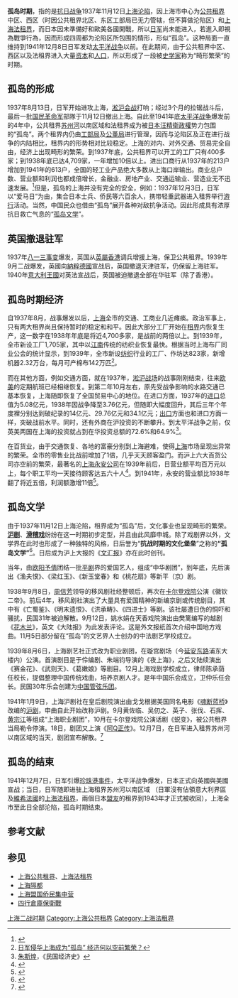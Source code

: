 {{上海历史}}
'''孤岛时期'''，指的是[[抗日战争|抗日战争]]1937年11月12日[[上海|上海]][[淞沪战役|沦陷]]，因上海市中心为[[上海公共租界|公共租界]]中区、西区（时因公共租界北区、东区工部局已无力管辖，但不算做沦陷区）和[[上海法租界|上海法租界]]，而日本因未準備好和歐美各國開戰，所以[[日军|日军]]尚未能进入，若進入即視為戰爭行為，因而形成四周都为沦陷区所包围的情形，形似“孤岛”。这种局面一直维持到1941年12月8日日军发动[[太平洋战争|太平洋战争]]以前。在此期间，由于公共租界中区、西区以及法租界进入大量[[资本|资本]]和[[人口|人口]]，所以形成了一段被[[史学家|史学家]]称为“畸形繁荣”的时期。

==孤岛的形成==
1937年8月13日，日军开始进攻上海，[[淞沪会战|淞沪会战]]打响；经过3个月的拉锯战斗后，最后一批[[国民革命军|国民革命军]]部隊于11月12日撤出上海。自此至1941年底[[太平洋战争|太平洋战争]]爆发前的4年中，公共租界[[苏州河|苏州河]]以南区域和法租界成为被[[日本|日本]][[汪精衛政權|汪精衛政權]]势力包围的“孤岛”。两个租界内仍由[[工部局|工部局]]及[[公董局|公董局]]进行管理，因而与沦陷区及正在进行战争的内陆相比，租界内的形势相对比较稳定。上海的对内、对外交通、贸易完全自由，经济上出现畸形的繁荣。到1937年底，公共租界可以开工的工厂只有400多家；到1938年底已达4,709家，一年增加10倍以上。进出口商行从1937年的213户增加到1941年的613户，全国的轻工业产品绝大多数从上海口岸输出。商业总户数、营业额和利润也都成倍增长，金融业、房地产业、交通运输业、营造业无不迅速发展。<ref>{{Cite web |url=http://www.zjol.com.cn/05culture/system/2006/10/13/007925277.shtml |title=抗日战争爆发后上海“孤岛”的特殊环境 |accessdate=2009-08-12 |archive-date=2009-12-07 |archive-url=https://web.archive.org/web/20091207055133/http://www.zjol.com.cn/05culture/system/2006/10/13/007925277.shtml |dead-url=no }}</ref>但是，孤岛的上海并没有完全的安全，例如：1937年12月3日，日军以“爱马日”为由，集合日本士兵、侨民等六百余人，携带轻重武器进入租界举行[[游行|游行]]活动。当然，中国民众也借由“孤岛”展开各种对敌抗争活动。因此形成具有浓厚抗日救亡气息的“[[孤岛文学|孤岛文学]]”。

==英国撤退驻军==
1937年[[八一三事变|八一三事变]]爆发，英国从[[英屬香港|英屬香港]]调兵增援上海，保卫公共租界。1939年9月二战爆发，英國向[[納粹德國|納粹德國]]宣战后，英国撤退天津驻军，仍保留上海驻军。1940年[[意大利王國_(1861年-1946年)|意大利王國]]对英法宣战后，英国被迫撤退全部在华驻军（除了香港）。

==孤岛时期经济==
自1937年8月，战事爆发以后，[[上海|上海]]全市的交通、工商业几近瘫痪。政治军事上，只有两大租界尚且保持暂时的稳定和和平。因此大部分工厂开始在[[租界|租界]]内恢复生产，这一数字在1938年年底是将近4,700多家，是战前的两倍以上。到1939年，全市新设工厂1,705家，其中以[[江南|江南]]传统的纺织业恢复最快。根据当时上海布厂同业公会的统计显示，到1939年，全市新设[[纺织|纺织]]行业的工厂、作坊达823家，新增机器2.32万台，每月可产棉布142万匹<ref>[http://114.142.146.60/bencandy.php?fid=488&id=109575 日军侵华上海成为“孤岛” 经济何以空前繁荣？]{{dead link|date=2017年12月 |bot=InternetArchiveBot |fix-attempted=yes }}</ref>。

而在其他方面，例如交通方面，就在1937年，[[淞沪会战|淞沪战场]]的战事刚刚结束，往来[[欧美|欧美]]的定期航班已经相继恢复。到第二年10月左右，原先受战争影响的水路交通已基本恢复，上海随即恢复了全国贸易中心的地位。在进口方面，1937年的[[进口|进口]]总值为5.08亿元，1938年因战争降至3.76亿元，但随即大幅度回升，其后三年个年度裡分别达到破纪录的14亿元、29.76亿元和34.1亿元；[[出口|出口]]方面也和进口方面一样，突破战前水平。同时，还有外商在沪投资的不断攀升。到太平洋战争之前，仅英美两国在上海的投资就占到在华投资总额的72.6%和64.9%<ref>[[朱斯煌|朱斯煌]]，《民国经济史》</ref>。

在百货业，由于交通恢复、各地的富豪分别到上海避难，使得[[上海|上海]]市场呈现出异常的繁荣。全市的零售业比战前增加了1倍，几乎天天顾客盈门。而沪上六大百货公司亦空前的繁荣，最著名的[[上海永安公司|上海永安公司]]在1939年前后，日营业额平均百万元以上，每个职工平均一天接待顾客达五六十人<ref>{{Cite web |url=http://www.archives.sh.cn/docs/200806/d_204041.html |title=上海永安公司总经理郭琳爽-上海档案信息网 |access-date=2010-03-26 |archive-date=2010-05-26 |archive-url=https://web.archive.org/web/20100526124848/http://www.archives.sh.cn/docs/200806/d_204041.html |dead-url=no }}</ref>。到1941年，永安的营业额比1938年翻了将近五倍，利润额激增11倍<ref>{{Cite web |url=http://news.lanshizi.com/preview/763/ |title=《跌荡一百年(下)》1938年：怪乱的“孤岛”(1) |access-date=2010-03-26 |archive-date=2010-06-21 |archive-url=https://web.archive.org/web/20100621130515/http://news.lanshizi.com/preview/763 |dead-url=yes }}</ref>。

==孤岛文学==
由于1937年11月12日上海沦陷，租界成为“孤岛”后，文化事业也呈现畸形的繁荣。'''[[沪剧|沪剧]]'''、'''[[滑稽戏|滑稽戏]]'''纷纷在这一时期初步定型，并且由此风靡申城。除了戏剧界以外，文学界在此时也形成了一种独特的风格，日后誉为“'''抗战时期的文化堡垒'''”之称的'''“孤岛文学”'''<ref>{{Cite web |url=http://topic.news365.com.cn/whfy_6146/200801/t20080130_1742908.htm |title=“孤岛”文学：抗战时期的文化堡垒 |access-date=2009-08-12 |archive-date=2009-12-13 |archive-url=https://web.archive.org/web/20091213051217/http://topic.news365.com.cn/whfy_6146/200801/t20080130_1742908.htm |dead-url=yes }}</ref>。日后成为沪上大报的《[[文汇报_(香港)|文汇报]]》亦在此时创刊。

当年，由[[欧阳予倩|欧阳予倩]]团结一批[[京剧|平剧]]界的爱国艺人，组成“中华剧团”，到年底，先后演出《渔夫恨》、《梁红玉》、《新玉堂春》和《桃花扇》等新平（京）剧。

1938年9月8日，[[周信芳|周信芳]]领导的移风剧社经整顿后，再次在[[卡尔登戏院|卡尔登戏院]]公演《徽钦二帝》。前后4年，移风剧社演出了大量具有爱国精神的新编京剧或传统剧目，其中有《亡蜀鉴》、《明末遗恨》、《洪承畴》、《四进士》等剧。该社屡遭日伪的恫吓和骚扰，民国31年被迫解散。9月12日，姚水娟在天香戏院演出由樊篱编写的越剧《[[花木兰|花木兰]]》，英文《大陆报》为此发表评论。这是外文报纸首次介绍中国地方戏曲。11月5日部分留在“孤岛”的文艺界人士创办的中法剧艺学校成立。

1939年8月6日，上海剧艺社正式改为职业剧团，在璇宫剧场（今[[延安东路|延安东路]]浦东大楼内）公演。首演剧目是于伶编剧、朱端钧导演的《夜上海》，之后又陆续演出《赛金花》、《武则天》、《葛嫩娘》等剧目。12月上海戏剧学校成立，律师陈承荫任校长，提倡整理中国传统戏曲，培养京剧人才。是年中国乐会成立，卫仲乐任会长。民国30年乐会创建为[[中国管弦乐团|中国管弦乐团]]。

1941年1月9日，上海沪剧社在皇后剧院演出由戈戈根据美国同名电影《[[魂断蓝桥|魂断蓝桥]]》改编的[[沪剧|沪剧]]，申曲自此开始改称沪剧。9月黄佐临、吴仞之、英子、张伐、石挥、[[黄宗江|黄宗江]]等组成“上海职业剧团”，10月在卡尔登戏院公演话剧《蜕变》，被公共租界当局勒令停演。18日，剧团又上演《[[阿Q正传|阿Q正传]]》。12月7日，在日军进入租界苏州河以南区域的当天，剧团宣布解散。<ref>{{Cite web |url=http://www.shtong.gov.cn/newsite/node2/node2245/node72149/node72153/index.html |title=上海地方志-上海文化艺术志-大事记 |accessdate=2019-04-15 |archive-date=2019-04-22 |archive-url=https://web.archive.org/web/20190422103302/http://www.shtong.gov.cn/Newsite/node2/node2245/node72149/node72153/index.html |dead-url=no }}</ref>

==孤岛的结束==
1941年12月7日，日军引爆[[珍珠港事件|珍珠港事件]]，太平洋战争爆发，日本正式向英國與美國宣战；当日，日军随即进驻上海租界苏州河以南区域 （日軍沒有佔領意大利界區及[[維希法國|維希法國]]的[[上海法租界|上海法租界]]，兩個日本[[軸心國|盟友]]的租界到1943年才正式被收回），上海全市至此日全部沦陷，孤岛时期结束。

== 参考文献 ==
{{Reflist}}

== 参见 ==
{{Portal|第二次世界大战|中华民国|上海}}
* [[上海公共租界|上海公共租界]]、[[上海法租界|上海法租界]]
* [[上海隔都|上海隔都]]
* [[上海盟国侨民集中营|上海盟国侨民集中营]]
* [[四行倉庫保衛戰|四行倉庫保衛戰]]

[[Category:上海二战时期|]]
[[Category:上海公共租界|Category:上海公共租界]]
[[Category:上海法租界|Category:上海法租界]]